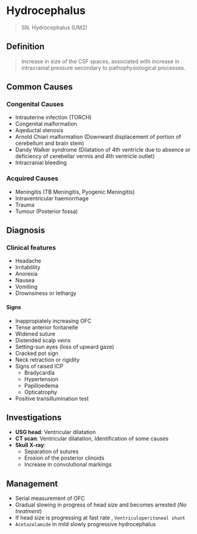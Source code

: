 # Hydrocephalus

> SN. Hydrocephalus (UM2)

## Definition

> Increase in size of the CSF spaces, associated with increase in intracranial pressure secondary to pathophysiological processes.

## Common Causes

### Congenital Causes

- Intrauterine infection (TORCH)
- Congenital malformation
- Aqeductal stenosis
- Arnold Chiari malformation (Downward displacement of portion of cerebellum and brain stem)
- Dandy Walker syndrome (Dilatation of 4th ventricle due to absence or deficiency of cerebellar vermis and 4th ventricle outlet)
- Intracranial bleeding

### Acquired Causes

- Meningitis (TB Meningitis, Pyogenic Meningitis)
- Intraventricular haemorrhage
- Trauma
- Tumour (Posterior fossa)

## Diagnosis

### Clinical features

- Headache
- Irritablility
- Anorexia
- Nausea
- Vomiting
- Drownsiness or lethargy

#### Signs

- Inappropiately increasing OFC
- Tense anterior fontanelle
- Widened suture
- Distended scalp veins
- Setting-sun eyes (loss of upward gaze)
- Cracked pot sign
- Neck retraction or rigidity
- Signs of raised ICP
  - Bradycardia
  - Hypertension
  - Papilloedema
  - Opticatrophy
- Positive transillumination test

## Investigations

- **USG head**: Ventricular dilatation
- **CT scan**: Ventricular dilatation, Identification of some causes
- **Skull X-ray**:
  - Separation of sutures
  - Erosion of the posterior clinoids
  - Increase in convolutional markings

## Management

- Serial measurement of OFC
- Gradual slowing in progress of head size and becomes arrested (_No treatment_)
- If head size is progressing at fast rate , `Ventriculoperitoneal shunt`
- `Acetazolamide` in mild slowly progressive hydrocephalus

